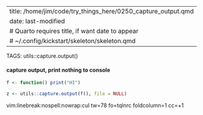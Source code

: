 
---
title: /home/jim/code/try_things_here/0250_capture_output.qmd 
date: last-modified
# Quarto requires title, if want date to appear
# ~/.config/kickstart/skeleton/skeleton.qmd
---
TAGS:   utils::capture.output()

####  capture output, print nothing to console
```r
f <- function() print("HI")

z <- utils::capture.output(f(), file = NULL)
```


vim:linebreak:nospell:nowrap:cul tw=78 fo=tqlnrc foldcolumn=1 cc=+1
